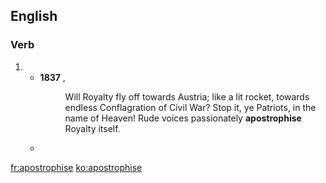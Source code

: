 ==English==

===Verb===
{{en-verb|apostrophis}}

# {{alternative spelling of|apostrophize|lang=en}}
#* '''1837''' {{w|Thomas Carlyle}}, ''{{w|The French Revolution: A History}}''
#*: Will Royalty fly off towards Austria; like a lit rocket, towards endless Conflagration of Civil War? Stop it, ye Patriots, in the name of Heaven! Rude voices passionately '''apostrophise''' Royalty itself.
#* {{quote-book|year=1905|author=[[w:Emma Orczy|Baroness Emmuska Orczy]]
|title=[[w:The Case of Miss Elliott|The Affair at the Novelty Theatre]]
|chapter=2|url=http://openlibrary.org/works/OL8479084W
|passage=Miss Phyllis Morgan, as the hapless heroine dressed in the shabbiest of clothes, appears in the midst of a gay and giddy throng; she '''apostrophises''' all and sundry there, including the villain, and has a magnificent scene which always brings down the house, and nightly adds to her histrionic laurels.}}

[[fr:apostrophise]]
[[ko:apostrophise]]